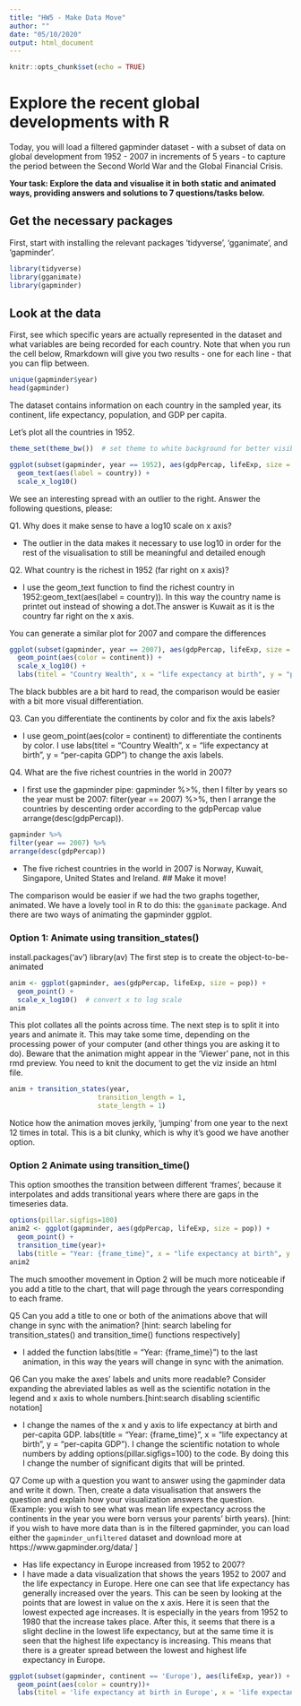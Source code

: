 ```yaml
---
title: "HW5 - Make Data Move"
author: ""
date: "05/10/2020"
output: html_document
---
```


```r
knitr::opts_chunk$set(echo = TRUE)
```

#  Explore the recent global developments with R
Today, you will load a filtered gapminder dataset -  with a subset of data on global development from 1952 - 2007 in increments of 5 years - to capture the period between the Second World War and the Global Financial Crisis. 

**Your task: Explore the data and visualise it in both static and animated ways, providing answers and solutions to 7 questions/tasks below.**

## Get the necessary packages
First, start with installing the relevant packages 'tidyverse', 'gganimate', and 'gapminder'.

```r
library(tidyverse)
library(gganimate)
library(gapminder)
```

## Look at the data
First, see which specific years are actually represented in the dataset and what variables are being recorded for each country. Note that when you run the cell below, Rmarkdown will give you two results - one for each line - that you can flip between.
```r
unique(gapminder$year)
head(gapminder)
```
The dataset contains information on each country in the sampled year, its continent, life expectancy, population, and GDP per capita.

Let's plot all the countries in 1952.
```r
theme_set(theme_bw())  # set theme to white background for better visibility

ggplot(subset(gapminder, year == 1952), aes(gdpPercap, lifeExp, size = pop)) +
  geom_text(aes(label = country)) +
  scale_x_log10()
```
We see an interesting spread with an outlier to the right. Answer the following questions, please:

Q1. Why does it make sense to have a log10 scale on x axis?

-  The outlier in the data makes it necessary to use log10 in order for the rest of the visualisation to still be meaningful and detailed enough

Q2. What country is the richest in 1952 (far right on x axis)? 

- I use the geom_text function to find the richest country in 1952:geom_text(aes(label = country)). In this way the country name is printet out instead of showing a dot.The answer is Kuwait as it is the country far right on the x axis. 

You can generate a similar plot for 2007 and compare the differences
```r
ggplot(subset(gapminder, year == 2007), aes(gdpPercap, lifeExp, size = pop)) +
  geom_point(aes(color = continent)) +
  scale_x_log10() +
  labs(titel = "Country Wealth", x = "life expectancy at birth", y = "per-capita GDP")
```
The black bubbles are a bit hard to read, the comparison would be easier with a bit more visual differentiation.

Q3. Can you differentiate the continents by color and fix the axis labels?

- I use geom_point(aes(color = continent) to differentiate the continents by color. I use labs(titel = "Country Wealth", x = "life expectancy at birth", y = "per-capita GDP") to change the axis labels.    

Q4. What are the five richest countries in the world in 2007?

- I first use the gapminder pipe: gapminder %>%, then I filter by years so the year must be 2007: filter(year == 2007) %>%, then I arrange the countries by descenting order according to the gdpPercap value arrange(desc(gdpPercap)).    


```r
gapminder %>%
filter(year == 2007) %>% 
arrange(desc(gdpPercap))
```

- The five richest countries in the world in 2007 is Norway, Kuwait, Singapore, United States and Ireland.
##  Make it move!

The comparison would be easier if we had the two graphs together, animated. We have a lovely tool in R to do this: the `gganimate` package. And there are two ways of animating the gapminder ggplot.

### Option 1: Animate using transition_states() 
install.packages('av')
library(av)
The first step is to create the object-to-be-animated
```r
anim <- ggplot(gapminder, aes(gdpPercap, lifeExp, size = pop)) +
  geom_point() +
  scale_x_log10()  # convert x to log scale
anim
```

This plot collates all the points across time. The next step is to split it into years and animate it. This may take some time, depending on the processing power of your computer (and other things you are asking it to do). Beware that the animation might appear in the 'Viewer' pane, not in this rmd preview. You need to knit the document to get the viz inside an html file.
```r
anim + transition_states(year, 
                      transition_length = 1,
                      state_length = 1)

```
Notice how the animation moves jerkily, 'jumping' from one year to the next 12 times in total. This is a bit clunky, which is why it's good we have another option. 


### Option 2 Animate using transition_time()
This option smoothes the transition between different 'frames', because it interpolates and adds transitional years where there are gaps in the timeseries data.

```r
options(pillar.sigfigs=100)
anim2 <- ggplot(gapminder, aes(gdpPercap, lifeExp, size = pop)) +
  geom_point() +
  transition_time(year)+
  labs(title = "Year: {frame_time}", x = "life expectancy at birth", y = "per-capita GDP" )
anim2
```

The much smoother movement in Option 2 will be much more noticeable if you add a title to the chart, that will page through the years corresponding to each frame.


Q5 Can you add a title to one or both of the animations above that will change 
 in sync with the animation? [hint: search labeling for transition_states() and transition_time() functions respectively]
 
- I added the function labs(title = "Year: {frame_time}") to the last animation, in this way the years will change in sync with the animation. 

Q6 Can you make the axes' labels and units more readable? Consider expanding the abreviated lables as well as the scientific notation in the legend and x axis to whole numbers.[hint:search disabling scientific notation]

- I change the names of the x and y axis to life expectancy at birth and per-capita GDP. labs(title = "Year: {frame_time}", x = "life expectancy at birth", y = "per-capita GDP"). I change the scientific notation to whole numbers by adding options(pillar.sigfigs=100) to the code. By doing this I change the number of significant digits that will be printed.  

Q7 Come up with a question you want to answer using the gapminder data and write it down. Then, create a data visualisation that answers the question and explain how your visualization answers the question. (Example: you wish to see what was mean life expectancy across the continents in the year you were born versus your parents' birth years). [hint: if you wish to have more data than is in the filtered gapminder, you can load either the `gapminder_unfiltered` dataset and download more at https://www.gapminder.org/data/ ]

- Has life expectancy in Europe increased from 1952 to 2007?
- I have made a data visualization that shows the years 1952 to 2007 and the life expectancy in Europe. Here one can see that life expectancy has generally increased over the years. This can be seen by looking at the points that are lowest in value on the x axis. Here it is seen that the lowest expected age increases. It is especially in the years from 1952 to 1980 that the increase takes place. After this, it seems that there is a slight decline in the lowest life expectancy, but at the same time it is seen that the highest life expectancy is increasing. This means that there is a greater spread between the lowest and highest life expectancy in Europe.

```r
ggplot(subset(gapminder, continent == 'Europe'), aes(lifeExp, year)) +
  geom_point(aes(color = country))+
  labs(titel = 'life expectancy at birth in Europe', x = 'life expectancy at birth')
```

    
    
    